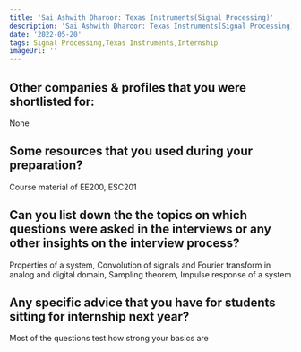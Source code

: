 ```yaml
---
title: 'Sai Ashwith Dharoor: Texas Instruments(Signal Processing)'
description: 'Sai Ashwith Dharoor: Texas Instruments(Signal Processing)'
date: '2022-05-20'
tags: Signal Processing,Texas Instruments,Internship
imageUrl: ''
---
```


## Other companies & profiles that you were shortlisted for:
None

## Some resources that you used during your preparation?
Course material of EE200, ESC201

## Can you list down the the topics on which questions were asked in the interviews or any other insights on the interview process?
Properties of a system, Convolution of signals and Fourier transform in analog and digital domain, Sampling theorem, Impulse response of a  system

## Any specific advice that you have for students sitting for internship next year?
Most of the questions test how strong your basics are

